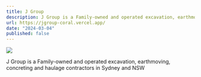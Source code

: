 ```yaml
---
title: J Group
description: J Group is a Family-owned and operated excavation, earthmoving, concreting and haulage contractors in Sydney and NSW
url: https://jgroup-coral.vercel.app/
date: "2024-03-04"
published: false
---
```


[![](/jgroup.png)](https://jgroup-coral.vercel.app/)

J Group is a Family-owned and operated excavation, earthmoving, concreting and haulage contractors in Sydney and NSW
